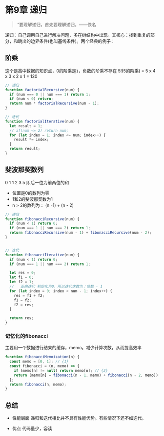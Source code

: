 # 第9章 递归

> “要理解递归，首先要理解递归。——佚名

递归：自己调用自己进行解决问题，多在树结构中出现。其核心：找到重复的部分，和跳出的边界条件(也叫基线条件)。两个经典的例子：

## 阶乘

这个是高中数据的知识点，0的阶乘是`1`，负数的阶乘不存在
5!(5的阶乘) = 5 x 4 x 3 x 2 x 1 = 120

```js
// 递归
function factorialRecursive(num) {
  if (num === 0 || num === 1) return 1;
  if (num < 0) return;
  return num * factorialRecursive(num - 1);
}

// 迭代
function factorialIterative(num) {
  let result = 1;
  // if(num <= 2) return num;
  for (let index = 1; index <= num; index++) {
    result *= index;
  }
  return result;
}
```
## 斐波那契数列

0 1 1 2 3 5 即后一位为前两位的和

- 位置是0的数列为零
- 1和2的斐波那契数为1
- n > 2的数列为： (n -1) + (n - 2)

```js
// 递归
function fibonacciRecursive(num) {
  if (num < 1) return 0;
  if (num === 1 || num === 2) return 1;
  return fibonacciRecursive(num - 1) + fibonacciRecursive(num - 2);
}


// 迭代
function fibonacciIterative(num) {
  if (num < 1) return 0;
  if (num === 1 || num === 2) return 1;

  let res = 0;
  let f1 = 0;
  let f2 = 1;
  //   正向迭代 初始化为0，所以迭代次数为：位数 - 1
  for (let index = 0; index < num - 1; index++) {
    res = f1 + f2;
    f1 = f2;
    f2 = res;
  }

  return res;
}
```

### 记忆化的fibonacci

主要用一个数据进行结果的缓存，memo。减少计算次数，从而提高效率

```js
function fibonacciMemoization(n) {
  const memo = [0, 1]; // {1}
  const fibonacci = (n, memo) => {
    if (memo[n] != null) return memo[n]; // {2}
    return (memo[n] = fibonacci(n - 1, memo) + fibonacci(n - 2, memo)); // {3}
  };
  return fibonacci(n, memo);
}
```

## 总结

- 性能层面
  递归和迭代相比并不具有性能优势。有些情况下还不如迭代。

- 优点
  代码量少，容读
